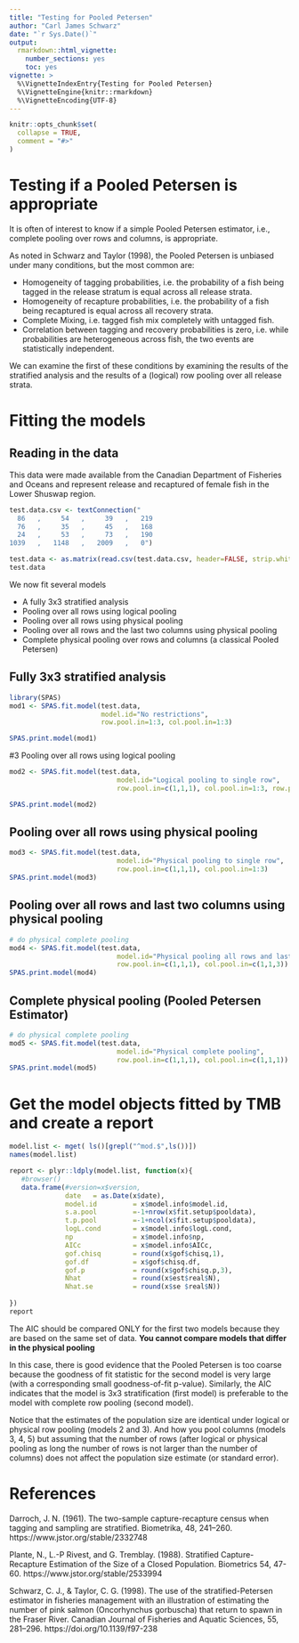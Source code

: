 ```yaml
---
title: "Testing for Pooled Petersen"
author: "Carl James Schwarz"
date: "`r Sys.Date()`"
output:
  rmarkdown::html_vignette:
    number_sections: yes
    toc: yes
vignette: >
  %\VignetteIndexEntry{Testing for Pooled Petersen} 
  %\VignetteEngine{knitr::rmarkdown} 
  %\VignetteEncoding{UTF-8}
---
```


```r
knitr::opts_chunk$set(
  collapse = TRUE,
  comment = "#>"
)
```

# Testing if a Pooled Petersen is appropriate

It is often of interest to know if a simple Pooled Petersen estimator, i.e., complete
pooling over rows and columns,
is appropriate.

As noted in Schwarz and Taylor (1998), the Pooled Petersen is unbiased 
under many conditions, but the most common are:

* Homogeneity of tagging probabilities, i.e. the probability of a fish being tagged in the release stratum is equal across all release strata.
* Homogeneity of recapture probabilities, i.e. the probability of a fish being 
recaptured is equal across all recovery strata.
* Complete Mixing, i.e. tagged fish mix completely with untagged fish.
* Correlation between tagging and recovery probabilities is zero, i.e. while
probabilities are heterogeneous across fish, the two events are statistically 
independent.

We can examine the first of these conditions by examining the results of the
stratified analysis and the results of a (logical) row pooling over all release
strata.

# Fitting the models

## Reading in the data
This data were made available from the Canadian Department of
Fisheries and Oceans and represent release and recaptured
of female fish in the Lower Shuswap region.

```r

test.data.csv <- textConnection("
  86   ,     54   ,     39   ,   219
  76   ,     35   ,     45   ,   168
  24   ,     53   ,     73   ,   190
1039   ,   1148   ,   2009   ,   0")

test.data <- as.matrix(read.csv(test.data.csv, header=FALSE, strip.white=TRUE))
test.data
```

We now fit several models

* A fully 3x3 stratified analysis
* Pooling over all rows using logical pooling
* Pooling over all rows using physical pooling
* Pooling over all rows and the last two columns using physical pooling
* Complete physical pooling over rows and columns (a classical Pooled Petersen)

## Fully 3x3 stratified analysis
```r
library(SPAS)
mod1 <- SPAS.fit.model(test.data,
                       model.id="No restrictions",
                       row.pool.in=1:3, col.pool.in=1:3)

SPAS.print.model(mod1)
```

#3 Pooling over all rows using logical pooling
```r
mod2 <- SPAS.fit.model(test.data,
                           model.id="Logical pooling to single row",
                           row.pool.in=c(1,1,1), col.pool.in=1:3, row.physical.pool=FALSE)

SPAS.print.model(mod2)
```

## Pooling over all rows using physical pooling
```r
mod3 <- SPAS.fit.model(test.data,
                           model.id="Physical pooling to single row",
                           row.pool.in=c(1,1,1), col.pool.in=1:3)
SPAS.print.model(mod3)
```

## Pooling over all rows and last two columns using physical pooling
```r
# do physical complete pooling 
mod4 <- SPAS.fit.model(test.data,
                           model.id="Physical pooling all rows and last two colum ns",
                           row.pool.in=c(1,1,1), col.pool.in=c(1,1,3))
SPAS.print.model(mod4)
```

## Complete physical pooling (Pooled Petersen Estimator)

```r
# do physical complete pooling 
mod5 <- SPAS.fit.model(test.data,
                           model.id="Physical complete pooling",
                           row.pool.in=c(1,1,1), col.pool.in=c(1,1,1))
SPAS.print.model(mod5)
```


# Get the model objects fitted by TMB and create a report

```r
model.list <- mget( ls()[grepl("^mod.$",ls())])
names(model.list)

report <- plyr::ldply(model.list, function(x){
   #browser()
   data.frame(#version=x$version,
              date   = as.Date(x$date),
              model.id         = x$model.info$model.id,
              s.a.pool         =-1+nrow(x$fit.setup$pooldata),
              t.p.pool         =-1+ncol(x$fit.setup$pooldata),
              logL.cond        = x$model.info$logL.cond,
              np               = x$model.info$np,
              AICc             = x$model.info$AICc,
              gof.chisq        = round(x$gof$chisq,1),
              gof.df           = x$gof$chisq.df,
              gof.p            = round(x$gof$chisq.p,3),
              Nhat             = round(x$est$real$N),
              Nhat.se          = round(x$se $real$N))
  
})
report
```

The AIC should be compared ONLY for the first two models because they are based on the same set of data.
**You cannot compare models that differ in the physical pooling**

In this case, there is good evidence that the Pooled Petersen is too coarse because the goodness
of fit statistic  for the second model is very large (with a corresponding small goodness-of-fit p-value).
Similarly, the AIC indicates that the model is 3x3 stratification (first model) is preferable to the model with 
complete row pooling (second model).

Notice that the estimates of the population size are identical under logical or physical row pooling (models 2 and 3).
And how you pool columns (models 3, 4, 5) but assuming that the number of rows (after logical or physical pooling as long
the number of rows
is not larger than the number of columns) does not affect the population size estimate (or standard error).


# References
Darroch, J. N. (1961). The two-sample capture-recapture census when tagging and sampling are stratified. Biometrika, 48, 241–260.
https://www.jstor.org/stable/2332748

Plante, N., L.-P Rivest, and G. Tremblay. (1988). Stratified Capture-Recapture Estimation of the Size of a Closed Population. Biometrics 54, 47-60.
https://www.jstor.org/stable/2533994

Schwarz, C. J., & Taylor, C. G. (1998). The use of the stratified-Petersen estimator in fisheries management with an illustration of estimating the number of pink salmon (Oncorhynchus gorbuscha) that return to spawn in the Fraser River. Canadian Journal of Fisheries and Aquatic Sciences, 55, 281–296.
https://doi.org/10.1139/f97-238

